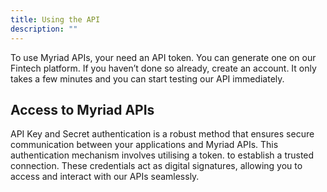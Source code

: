 ```yaml
---
title: Using the API
description: ""
---
```


To use Myriad APIs, your need an API token. You can generate one on our Fintech platform.
If you haven’t done so already, create an account. It only takes a few minutes and you can start testing our API immediately.

## Access to Myriad APIs 
API Key and Secret authentication is a robust method that ensures secure communication between 
your applications and Myriad APIs. This authentication mechanism involves utilising a token. 
to establish a trusted connection. These credentials act as digital signatures, allowing you to access and interact with our APIs seamlessly.
